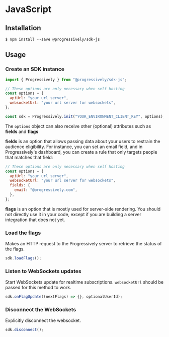 # JavaScript

## Installation

```shell
$ npm install --save @progressively/sdk-js
```

## Usage

### Create an SDK instance

```javascript
import { Progressively } from "@progressively/sdk-js";

// These options are only necessary when self hosting
const options = {
  apiUrl: "your url server",
  websocketUrl: "your url server for websockets",
};

const sdk = Progressively.init("YOUR_ENVIRONMENT_CLIENT_KEY", options);
```

The `options` object can also receive other (optional) attributes such as **fields** and **flags**

**fields** is an option that allows passing data about your users to restrain the audience eligibility. For instance, you can set an email field, and in Progressively's dashboard, you can create a rule that only targets people that matches that field:

```javascript
// These options are only necessary when self hosting
const options = {
  apiUrl: "your url server",
  websocketUrl: "your url server for websockets",
  fields: {
    email: "@progressively.com",
  },
};
```

**flags** is an option that is mostly used for server-side rendering. You should not directly use it in your code, except if you are building a server integration that does not yet.

### Load the flags

Makes an HTTP request to the Progressively server to retrieve the status of the flags.

```javascript
sdk.loadFlags();
```

### Listen to WebSockets updates

Start WebSockets update for realtime subscriptions. `websocketUrl` should be passed for this method to work.

```javascript
sdk.onFlagUpdate((nextFlags) => {}, optionalUserId);
```

### Disconnect the WebSockets

Explicitly disconnect the websocket.

```javascript
sdk.disconnect();
```
